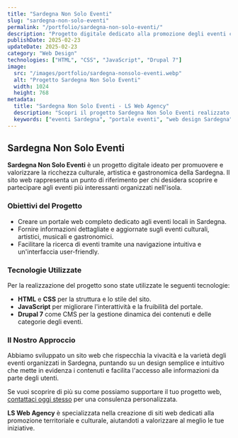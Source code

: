 ```yaml
---
title: "Sardegna Non Solo Eventi"
slug: "sardegna-non-solo-eventi"
permalink: "/portfolio/sardegna-non-solo-eventi/"
description: "Progetto digitale dedicato alla promozione degli eventi culturali, artistici e gastronomici in Sardegna."
publishDate: 2025-02-23
updateDate: 2025-02-23
category: "Web Design"
technologies: ["HTML", "CSS", "JavaScript", "Drupal 7"]
image:
  src: "/images/portfolio/sardegna-nonsolo-eventi.webp"
  alt: "Progetto Sardegna Non Solo Eventi"
  width: 1024
  height: 768
metadata:
  title: "Sardegna Non Solo Eventi - LS Web Agency"
  description: "Scopri il progetto Sardegna Non Solo Eventi realizzato da LS Web Agency: un portale dedicato alla promozione degli eventi culturali e artistici in Sardegna."
  keywords: ["eventi Sardegna", "portale eventi", "web design Sardegna", "Drupal 7"]
---
```


## Sardegna Non Solo Eventi

**Sardegna Non Solo Eventi** è un progetto digitale ideato per promuovere e valorizzare la ricchezza culturale, artistica e gastronomica della Sardegna. Il sito web rappresenta un punto di riferimento per chi desidera scoprire e partecipare agli eventi più interessanti organizzati nell'isola.

### Obiettivi del Progetto

- Creare un portale web completo dedicato agli eventi locali in Sardegna.
- Fornire informazioni dettagliate e aggiornate sugli eventi culturali, artistici, musicali e gastronomici.
- Facilitare la ricerca di eventi tramite una navigazione intuitiva e un'interfaccia user-friendly.

### Tecnologie Utilizzate

Per la realizzazione del progetto sono state utilizzate le seguenti tecnologie:

- **HTML** e **CSS** per la struttura e lo stile del sito.
- **JavaScript** per migliorare l'interattività e la fruibilità del portale.
- **Drupal 7** come CMS per la gestione dinamica dei contenuti e delle categorie degli eventi.

### Il Nostro Approccio

Abbiamo sviluppato un sito web che rispecchia la vivacità e la varietà degli eventi organizzati in Sardegna, puntando su un design semplice e intuitivo che mette in evidenza i contenuti e facilita l'accesso alle informazioni da parte degli utenti.

Se vuoi scoprire di più su come possiamo supportare il tuo progetto web, [contattaci oggi stesso](https://lucasanna.eu/contatti) per una consulenza personalizzata.

**LS Web Agency** è specializzata nella creazione di siti web dedicati alla promozione territoriale e culturale, aiutandoti a valorizzare al meglio le tue iniziative.
